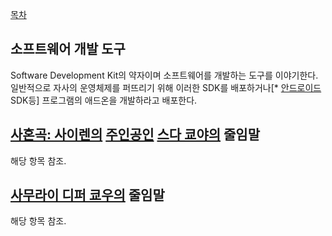 [[목차]]

== 소프트웨어 개발 도구 == 
Software Development Kit의 약자이며 소프트웨어를 개발하는 도구를 이야기한다. 일반적으로 자사의 운영체제를 퍼뜨리기 위해 이러한 SDK를 배포하거나[* [[안드로이드]] SDK등] 프로그램의 애드온을 개발하라고 배포한다.


== [[사혼곡: 사이렌]]의 [[주인공]]인 [[스다 쿄야]]의 줄임말 ==
해당 항목 참조.


== [[사무라이 디퍼 쿄우]]의 줄임말 ==
해당 항목 참조.


